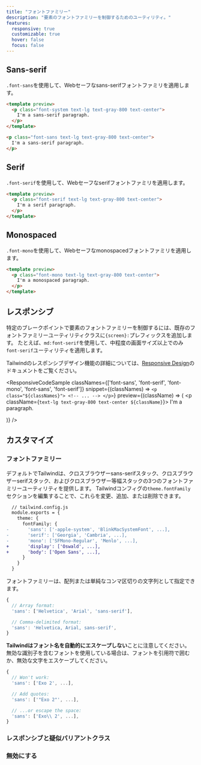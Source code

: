 ```yaml
---
title: "フォントファミリー"
description: "要素のフォントファミリーを制御するためのユーティリティ。"
features:
  responsive: true
  customizable: true
  hover: false
  focus: false
---
```




## Sans-serif

`.font-sans`を使用して、Webセーフなsans-serifフォントファミリを適用します。

```html
<template preview>
  <p class="font-system text-lg text-gray-800 text-center">
    I'm a sans-serif paragraph.
  </p>
</template>

<p class="font-sans text-lg text-gray-800 text-center">
  I'm a sans-serif paragraph.
</p>
```

## Serif

`.font-serif`を使用して、Webセーフなserifフォントファミリを適用します。

```html
<template preview>
  <p class="font-serif text-lg text-gray-800 text-center">
    I'm a serif paragraph.
  </p>
</template>
```

## Monospaced

`.font-mono`を使用して、Webセーフなmonospacedフォントファミリを適用します。

```html
<template preview>
  <p class="font-mono text-lg text-gray-800 text-center">
    I'm a monospaced paragraph.
  </p>
</template>
```

## レスポンシブ
特定のブレークポイントで要素のフォントファミリーを制御するには、既存のフォントファミリーユーティリティクラスに`{screen}:`プレフィックスを追加します。
たとえば、`md:font-serif`を使用して、中程度の画面サイズ以上でのみ`font-serif`ユーティリティを適用します。

Tailwindのレスポンシブデザイン機能の詳細については、[Responsive Design](/docs/responsive-design)のドキュメントをご覧ください。

<ResponsiveCodeSample
  classNames={['font-sans', 'font-serif', 'font-mono', 'font-sans', 'font-serif']}
  snippet={(classNames) => `
    <p class="${classNames}">
      <!-- ... -->
    </p>
  `}
  preview={(className) => (
    <p className={`text-lg text-gray-800 text-center ${className}`}>
      I'm a paragraph.
    </p>
  )}
/>

## カスタマイズ

### フォントファミリー

デフォルトでTailwindは、クロスブラウザーsans-serifスタック、クロスブラウザーserifスタック、およびクロスブラウザー等幅スタックの3つのフォントファミリーユーティリティを提供します。
Tailwindコンフィグの`theme.fontFamily`セクションを編集することで、これらを変更、追加、または削除できます。

```diff
  // tailwind.config.js
  module.exports = {
    theme: {
      fontFamily: {
-       'sans': ['-apple-system', 'BlinkMacSystemFont', ...],
-       'serif': ['Georgia', 'Cambria', ...],
-       'mono': ['SFMono-Regular', 'Menlo', ...],
+       'display': ['Oswald', ...],
+       'body': ['Open Sans', ...],
      }
    }
  }
```

フォントファミリーは、配列または単純なコンマ区切りの文字列として指定できます。

```js
{
  // Array format:
  'sans': ['Helvetica', 'Arial', 'sans-serif'],

  // Comma-delimited format:
  'sans': 'Helvetica, Arial, sans-serif',
}
```

**Tailwindはフォント名を自動的にエスケープしない**ことに注意してください。
無効な識別子を含むフォントを使用している場合は、フォントを引用符で囲むか、無効な文字をエスケープしてください。

```js
{
  // Won't work:
  'sans': ['Exo 2', ...],

  // Add quotes:
  'sans': ['"Exo 2"', ...],

  // ...or escape the space:
  'sans': ['Exo\\ 2', ...],
}

```

### レスポンシブと疑似バリアントクラス

<Variants plugin="fontFamily" />

### 無効にする

<Disabling plugin="fontFamily" />
